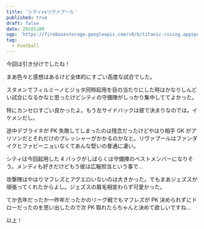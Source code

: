 ```yaml
---
title: 'シティvsリヴァプール'
published: true
draft: false
date: 20201109
ogp: 'https://firebasestorage.googleapis.com/v0/b/titanic-rising.appspot.com/o/EmUm_mcXcAAwnUf.jpeg?alt=media&token=6d6170d8-7b92-4595-878d-da42f758cf6d'
tag:
  - Football
---
```


今回は引き分けでしたね！

まあ色々と感想はあるけど全体的にすごい高度な試合でした。

スタメンでフィルミーノとジョタ同時起用を目の当たりにした時はかなりしんどい試合になるかなと思ったけどシティの守備陣がしっかり集中しててよかった。

特にカンセロすごい良かったよ。もう左サイドバックは彼で決まりなのでは。イケメンだし。

途中デブライネが PK 失敗してしまったのは残念だったけどやはり相手 GK がアリソンだとそれだけのプレッシャーがかかるのかなと。リヴァプールはファンダイクとファビーニョいなくてあんな堅いの普通に凄い。

シティは今回起用した 4 バックがしばらくは守備陣のベストメンバーになりそう。メンディも好きだけどもう彼は広報担当という事で…

攻撃陣はやはりマフレズとアグエロいないのは大きかった。でもまあジェズスが頑張ってくれたからよし。ジェズスの眉毛相変わらず可愛かった。

てか去年だったか一昨年だったかのリーグ戦でもマフレズが PK 決められずにドローだったのを思い出したので次 PK 取れたらちゃんと決めて欲しいですね…

以上！
